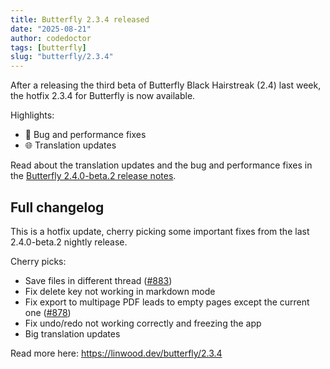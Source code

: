 ```yaml
---
title: Butterfly 2.3.4 released
date: "2025-08-21"
author: codedoctor
tags: [butterfly]
slug: "butterfly/2.3.4"
---
```


After a releasing the third beta of Butterfly Black Hairstreak (2.4) last week, the hotfix 2.3.4 for Butterfly is now available.

Highlights:

- 🐞 Bug and performance fixes
- 🌐 Translation updates

Read about the translation updates and the bug and performance fixes in the [Butterfly 2.4.0-beta.2 release notes](https://linwood.dev/butterfly/2.4.0-beta.2).

## Full changelog

This is a hotfix update, cherry picking some important fixes from the last 2.4.0-beta.2 nightly release.

Cherry picks:
* Save files in different thread ([#883](https://github.com/LinwoodDev/Butterfly/issues/883))
* Fix delete key not working in markdown mode
* Fix export to multipage PDF leads to empty pages except the current one ([#878](https://github.com/LinwoodDev/Butterfly/issues/878))
* Fix undo/redo not working correctly and freezing the app
* Big translation updates

Read more here: https://linwood.dev/butterfly/2.3.4
